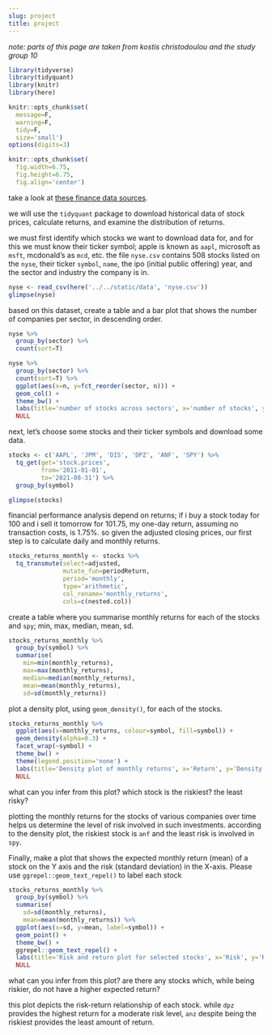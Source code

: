 ```yaml
---
slug: project
title: project
---
```


_note: parts of this page are taken from kostis christodoulou and the study group 10_

```r
library(tidyverse)
library(tidyquant)
library(knitr)
library(here)
```

```r
knitr::opts_chunk$set(
  message=F,
  warning=F,
  tidy=F,
  size='small')
options(digits=3)

knitr::opts_chunk$set(
  fig.width=6.75,
  fig.height=6.75,
  fig.align='center')
```

take a look at [these finance data sources](https://mam2022.netlify.app/reference/finance_data).

we will use the `tidyquant` package to download historical data of stock prices, calculate returns, and examine the distribution of returns.

we must first identify which stocks we want to download data for, and for this we must know their ticker symbol; apple is known as `aapl`, microsoft as `msft`, mcdonald's as `mcd`, etc. the file `nyse.csv` contains 508 stocks listed on the `nyse`, their ticker `symbol`, `name`, the ipo (initial public offering) year, and the sector and industry the company is in.

```r
nyse <- read_csv(here('../../static/data', 'nyse.csv'))
glimpse(nyse)
```

based on this dataset, create a table and a bar plot that shows the number of companies per sector, in descending order.

```r
nyse %>%
  group_by(sector) %>%
  count(sort=T)

nyse %>%
  group_by(sector) %>%
  count(sort=T) %>%
  ggplot(aes(x=n, y=fct_reorder(sector, n))) +
  geom_col() +
  theme_bw() +
  labs(title='number of stocks across sectors', x='number of stocks', y='sector') +
  NULL
```

next, let's choose some stocks and their ticker symbols and download some data.

```r
stocks <- c('AAPL', 'JPM', 'DIS', 'DPZ', 'ANF', 'SPY') %>%
  tq_get(get='stock.prices',
         from='2011-01-01',
         to='2021-08-31') %>%
  group_by(symbol)

glimpse(stocks)
```

financial performance analysis depend on returns; if i buy a stock today for 100 and i sell it tomorrow for 101.75, my one-day return, assuming no transaction costs, is 1.75%. so given the adjusted closing prices, our first step is to calculate daily and monthly returns.

```r
stocks_returns_monthly <- stocks %>%
  tq_transmute(select=adjusted, 
               mutate_fun=periodReturn, 
               period='monthly', 
               type='arithmetic',
               col_rename='monthly_returns',
               cols=c(nested.col))
```

create a table where you summarise monthly returns for each of the stocks and `spy`; min, max, median, mean, sd.

```r
stocks_returns_monthly %>%
  group_by(symbol) %>%
  summarise(
    min=min(monthly_returns),
    max=max(monthly_returns),
    median=median(monthly_returns),
    mean=mean(monthly_returns),
    sd=sd(monthly_returns))
```

plot a density plot, using `geom_density()`, for each of the stocks.

```r
stocks_returns_monthly %>%
  ggplot(aes(x=monthly_returns, colour=symbol, fill=symbol)) +
  geom_density(alpha=0.3) +
  facet_wrap(~symbol) +
  theme_bw() +
  theme(legend.position='none') +
  labs(title='Density plot of monthly returns', x='Return', y='Density') +
  NULL
```

what can you infer from this plot? which stock is the riskiest? the least risky?

plotting the monthly returns for the stocks of various companies over time helps us determine the level of risk involved in such investments. according to the density plot, the riskiest stock is `anf` and the least risk is involved in `spy`.

Finally, make a plot that shows the expected monthly return (mean) of a stock on the Y axis and the risk (standard deviation) in the X-axis. Please use `ggrepel::geom_text_repel()` to label each stock

```r
stocks_returns_monthly %>%
  group_by(symbol) %>%
  summarise(
    sd=sd(monthly_returns),
    mean=mean(monthly_returns)) %>%
  ggplot(aes(x=sd, y=mean, label=symbol)) +
  geom_point() +
  theme_bw() +
  ggrepel::geom_text_repel() +
  labs(title='Risk and return plot for selected stocks', x='Risk', y='Return') +
  NULL
```

what can you infer from this plot? are there any stocks which, while being riskier, do not have a higher expected return?

this plot depicts the risk-return relationship of each stock. while `dpz` provides the highest return for a moderate risk level, `anz` despite being the riskiest provides the least amount of return.
